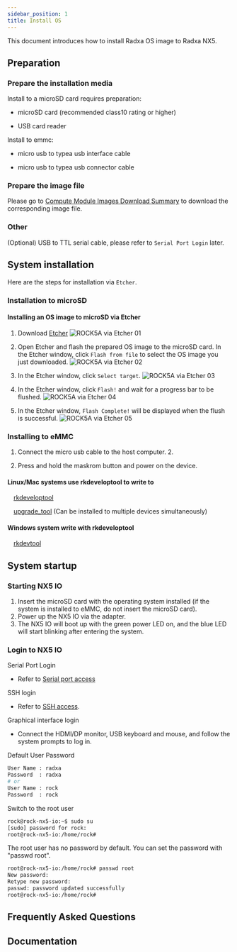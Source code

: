 ```yaml
---
sidebar_position: 1
title: Install OS
---
```


This document introduces how to install Radxa OS image to Radxa NX5.

## Preparation

### Prepare the installation media

Install to a microSD card requires preparation:

- microSD card (recommended class10 rating or higher)

- USB card reader

Install to emmc:

- micro usb to typea usb interface cable

- micro usb to typea usb connector cable

### Prepare the image file

Please go to [Compute Module Images Download Summary](../../images.md) to download the corresponding image file.

### Other

(Optional) USB to TTL serial cable, please refer to `Serial Port Login` later.

## System installation

Here are the steps for installation via `Etcher`.

### Installation to microSD

<Tabs queryString="target">

<TabItem value="via Etcher" label="Etcher">

#### Installing an OS image to microSD via Etcher

1. Download [Etcher](https://etcher.balena.io/)
   ![ROCK5A via Etcher 01](/img/rock5a/rock5a-etcher.webp)

2. Open Etcher and flash the prepared OS image to the microSD card. In the Etcher window, click `Flash from file` to select the OS image you just downloaded.
   ![ROCK5A via Etcher 02](/img/rock5a/rock5a-etcher-1.webp)

3. In the Etcher window, click `Select target`.
   ![ROCK5A via Etcher 03](/img/rock5a/rock5a-etcher-2.webp)

4. In the Etcher window, click `Flash!` and wait for a progress bar to be flushed.
   ![ROCK5A via Etcher 04](/img/rock5a/rock5a-etcher-3.webp)

5. In the Etcher window, `Flash Complete!` will be displayed when the flush is successful.
   ![ROCK5A via Etcher 05](/img/rock5a/rock5a-etcher-4.webp)

</TabItem>

</Tabs>

### Installing to eMMC

1. Connect the micro usb cable to the host computer. 2.

2. Press and hold the maskrom button and power on the device.

<Tabs queryString="target">

<TabItem value="Linux/Mac" label="Linux">

#### Linux/Mac systems use rkdeveloptool to write to

&emsp;[rkdeveloptool](/general-tutorial/rksdk/rkdeveloptool)

&emsp;[upgrade_tool](/general-tutorial/rksdk/upgrade_tool) (Can be installed to multiple devices simultaneously)

</TabItem>

<TabItem value="Windows" label="Windows">

#### Windows system write with rkdeveloptool

&emsp;[rkdevtool](/general-tutorial/rksdk/rkdevtool)

</TabItem>

</Tabs>

## System startup

### Starting NX5 IO

1. Insert the microSD card with the operating system installed (if the system is installed to eMMC, do not insert the microSD card).
2. Power up the NX5 IO via the adapter.
3. The NX5 IO will boot up with the green power LED on, and the blue LED will start blinking after entering the system.

### Login to NX5 IO

Serial Port Login

- Refer to [Serial port access](/general-tutorial/serial)

SSH login

- Refer to [SSH access](/radxa-os/config/ssh-access.md).

Graphical interface login

- Connect the HDMI/DP monitor, USB keyboard and mouse, and follow the system prompts to log in.

Default User Password

```bash
User Name : radxa
Password  : radxa
# or
User Name : rock
Password  : rock
```

Switch to the root user

```bash
rock@rock-nx5-io:~$ sudo su
[sudo] password for rock:
root@rock-nx5-io:/home/rock#
```

The root user has no password by default. You can set the password with "passwd root".

```bash
root@rock-nx5-io:/home/rock# passwd root
New password:
Retype new password:
passwd: password updated successfully
root@rock-nx5-io:/home/rock#
```

## Frequently Asked Questions

## Documentation
